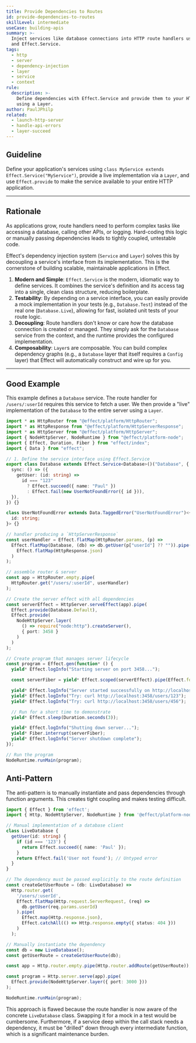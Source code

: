 ```yaml
---
title: Provide Dependencies to Routes
id: provide-dependencies-to-routes
skillLevel: intermediate
useCase: building-apis
summary: >-
  Inject services like database connections into HTTP route handlers using Layer
  and Effect.Service.
tags:
  - http
  - server
  - dependency-injection
  - layer
  - service
  - context
rule:
  description: >-
    Define dependencies with Effect.Service and provide them to your HTTP server
    using a Layer.
author: PaulJPhilp
related:
  - launch-http-server
  - handle-api-errors
  - layer-succeed
---
```


## Guideline

Define your application's services using `class MyService extends Effect.Service("MyService")`, provide a live implementation via a `Layer`, and use `Effect.provide` to make the service available to your entire HTTP application.

---

## Rationale

As applications grow, route handlers need to perform complex tasks like accessing a database, calling other APIs, or logging. Hard-coding this logic or manually passing dependencies leads to tightly coupled, untestable code.

Effect's dependency injection system (`Service` and `Layer`) solves this by decoupling a service's interface from its implementation. This is the cornerstone of building scalable, maintainable applications in Effect.

1.  **Modern and Simple**: `Effect.Service` is the modern, idiomatic way to define services. It combines the service's definition and its access tag into a single, clean class structure, reducing boilerplate.
2.  **Testability**: By depending on a service interface, you can easily provide a mock implementation in your tests (e.g., `Database.Test`) instead of the real one (`Database.Live`), allowing for fast, isolated unit tests of your route logic.
3.  **Decoupling**: Route handlers don't know or care *how* the database connection is created or managed. They simply ask for the `Database` service from the context, and the runtime provides the configured implementation.
4.  **Composability**: `Layer`s are composable. You can build complex dependency graphs (e.g., a `Database` layer that itself requires a `Config` layer) that Effect will automatically construct and wire up for you.

---

## Good Example

This example defines a `Database` service. The route handler for `/users/:userId` requires this service to fetch a user. We then provide a "live" implementation of the `Database` to the entire server using a `Layer`.

```typescript
import * as HttpRouter from "@effect/platform/HttpRouter";
import * as HttpResponse from "@effect/platform/HttpServerResponse";
import * as HttpServer from "@effect/platform/HttpServer";
import { NodeHttpServer, NodeRuntime } from "@effect/platform-node";
import { Effect, Duration, Fiber } from "effect/index";
import { Data } from "effect";

// 1. Define the service interface using Effect.Service
export class Database extends Effect.Service<Database>()("Database", {
  sync: () => ({
    getUser: (id: string) =>
      id === "123"
        ? Effect.succeed({ name: "Paul" })
        : Effect.fail(new UserNotFoundError({ id })),
  }),
}) {}

class UserNotFoundError extends Data.TaggedError("UserNotFoundError")<{
  id: string;
}> {}

// handler producing a `HttpServerResponse`
const userHandler = Effect.flatMap(HttpRouter.params, (p) =>
  Effect.flatMap(Database, (db) => db.getUser(p["userId"] ?? "")).pipe(
    Effect.flatMap(HttpResponse.json)
  )
);

// assemble router & server
const app = HttpRouter.empty.pipe(
  HttpRouter.get("/users/:userId", userHandler)
);

// Create the server effect with all dependencies
const serverEffect = HttpServer.serveEffect(app).pipe(
  Effect.provide(Database.Default),
  Effect.provide(
    NodeHttpServer.layer(
      () => require("node:http").createServer(),
      { port: 3458 }
    )
  )
);

// Create program that manages server lifecycle
const program = Effect.gen(function* () {
  yield* Effect.logInfo("Starting server on port 3458...");

  const serverFiber = yield* Effect.scoped(serverEffect).pipe(Effect.fork);

  yield* Effect.logInfo("Server started successfully on http://localhost:3458");
  yield* Effect.logInfo("Try: curl http://localhost:3458/users/123");
  yield* Effect.logInfo("Try: curl http://localhost:3458/users/456");

  // Run for a short time to demonstrate
  yield* Effect.sleep(Duration.seconds(3));

  yield* Effect.logInfo("Shutting down server...");
  yield* Fiber.interrupt(serverFiber);
  yield* Effect.logInfo("Server shutdown complete");
});

// Run the program
NodeRuntime.runMain(program);

```

## Anti-Pattern

The anti-pattern is to manually instantiate and pass dependencies through function arguments. This creates tight coupling and makes testing difficult.

```typescript
import { Effect } from 'effect';
import { Http, NodeHttpServer, NodeRuntime } from '@effect/platform-node';

// Manual implementation of a database client
class LiveDatabase {
  getUser(id: string) {
    if (id === '123') {
      return Effect.succeed({ name: 'Paul' });
    }
    return Effect.fail('User not found'); // Untyped error
  }
}

// The dependency must be passed explicitly to the route definition
const createGetUserRoute = (db: LiveDatabase) =>
  Http.router.get(
    '/users/:userId',
    Effect.flatMap(Http.request.ServerRequest, (req) =>
      db.getUser(req.params.userId)
    ).pipe(
      Effect.map(Http.response.json),
      Effect.catchAll(() => Http.response.empty({ status: 404 }))
    )
  );

// Manually instantiate the dependency
const db = new LiveDatabase();
const getUserRoute = createGetUserRoute(db);

const app = Http.router.empty.pipe(Http.router.addRoute(getUserRoute));

const program = Http.server.serve(app).pipe(
  Effect.provide(NodeHttpServer.layer({ port: 3000 }))
);

NodeRuntime.runMain(program);
```

This approach is flawed because the route handler is now aware of the concrete `LiveDatabase` class. Swapping it for a mock in a test would be cumbersome. Furthermore, if a service deep within the call stack needs a dependency, it must be "drilled" down through every intermediate function, which is a significant maintenance burden.
